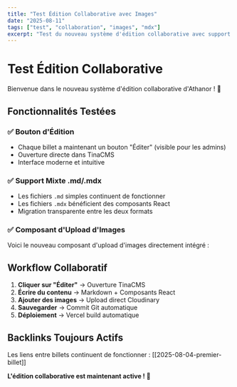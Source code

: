 ```yaml
---
title: "Test Édition Collaborative avec Images"
date: "2025-08-11"
tags: ["test", "collaboration", "images", "mdx"]
excerpt: "Test du nouveau système d'édition collaborative avec support d'images"
---
```


# Test Édition Collaborative

Bienvenue dans le nouveau système d'édition collaborative d'Athanor ! 🎉

## Fonctionnalités Testées

### ✅ Bouton d'Édition
- Chaque billet a maintenant un bouton "Éditer" (visible pour les admins)
- Ouverture directe dans TinaCMS
- Interface moderne et intuitive

### ✅ Support Mixte .md/.mdx
- Les fichiers `.md` simples continuent de fonctionner
- Les fichiers `.mdx` bénéficient des composants React
- Migration transparente entre les deux formats

### ✅ Composant d'Upload d'Images

Voici le nouveau composant d'upload d'images directement intégré :

<ImageUpload />

## Workflow Collaboratif

1. **Cliquer sur "Éditer"** → Ouverture TinaCMS
2. **Écrire du contenu** → Markdown + Composants React
3. **Ajouter des images** → Upload direct Cloudinary
4. **Sauvegarder** → Commit Git automatique
5. **Déploiement** → Vercel build automatique

## Backlinks Toujours Actifs

Les liens entre billets continuent de fonctionner : [[2025-08-04-premier-billet]]

**L'édition collaborative est maintenant active ! 🚀**